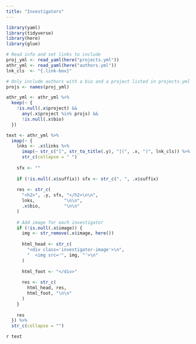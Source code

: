 ```yaml
---
title: "Investigators"
---
```


```r
library(yaml)
library(tidyverse)
library(here)
library(glue)

# Read info and set links to include
proj_yml <- read_yaml(here("projects.yml"))
athr_yml <- read_yaml(here("authors.yml"))
lnk_cls  <- "{.link-box}"

# Only include authors with a bio and a project listed in projects.yml
projs <- names(proj_yml)

athr_yml <- athr_yml %>%
  keep(~ {
    !is.null(.x$project) &&
      any(.x$project %in% projs) &&
      !is.null(.x$bio)
  })

text <- athr_yml %>%
  imap(~ {
    lnks <- .x$links %>%
      imap(~ str_c("[", str_to_title(.y), "](", .x, ")", lnk_cls)) %>%
      str_c(collapse = " ")
    
    sfx <- ""
    
    if (!is.null(.x$suffix)) sfx <- str_c(", ", .x$suffix)
    
    res <- str_c(
      "<h2>", .y, sfx, "</h2>\n\n",
      lnks,           "\n\n",
      .x$bio,         "\n\n"
    )
    
    # Add image for each investigator
    if (!is.null(.x$image)) {
      img <- str_remove(.x$image, here())
      
      html_head <- str_c(
        "<div class='investigator-image'>\n",
        "  <img src='", img, "'>\n"
      )
      
      html_foot <- "</div>"
      
      res <- str_c(
        html_head, res,
        html_foot, "\n\n"
      )
    }
    
    res
  }) %>%
  str_c(collapse = "")
```

`r text`
